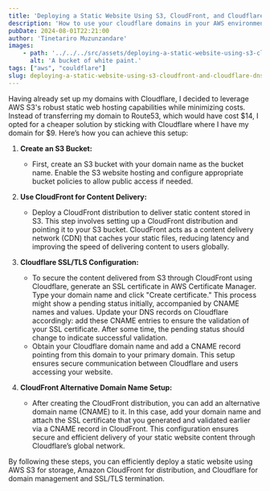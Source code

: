 ```yaml
---
title: 'Deploying a Static Website Using S3, CloudFront, and Cloudflare DNS'
description: 'How to use your cloudflare domains in your AWS environment'
pubDate: 2024-08-01T22:21:00
author: 'Tinetariro Muzunzandare'
images:
    - path: '../../../src/assets/deploying-a-static-website-using-s3-cloudfront-and-cloudflare-dns/bucket-paint.jpg'
      alt: 'A bucket of white paint.'
tags: ["aws", "couldflare"]
slug: deploying-a-static-website-using-s3-cloudfront-and-cloudflare-dns
---
```


Having already set up my domains with Cloudflare, I decided to leverage AWS S3's robust static web hosting capabilities while minimizing costs. Instead of transferring my domain to Route53, which would have cost $14, I opted for a cheaper solution by sticking with Cloudflare where I have my domain for $9. Here’s how you can achieve this setup:

1. **Create an S3 Bucket:**

   - First, create an S3 bucket with your domain name as the bucket name. Enable the S3 website hosting and configure appropriate bucket policies to allow public access if needed.

2. **Use CloudFront for Content Delivery:**

   - Deploy a CloudFront distribution to deliver static content stored in S3. This step involves setting up a CloudFront distribution and pointing it to your S3 bucket. CloudFront acts as a content delivery network (CDN) that caches your static files, reducing latency and improving the speed of delivering content to users globally.

3. **Cloudflare SSL/TLS Configuration:**

   - To secure the content delivered from S3 through CloudFront using Cloudflare, generate an SSL certificate in AWS Certificate Manager. Type your domain name and click "Create certificate." This process might show a pending status initially, accompanied by CNAME names and values. Update your DNS records on Cloudflare accordingly: add these CNAME entries to ensure the validation of your SSL certificate. After some time, the pending status should change to indicate successful validation.
   - Obtain your Cloudflare domain name and add a CNAME record pointing from this domain to your primary domain. This setup ensures secure communication between Cloudflare and users accessing your website.

4. **CloudFront Alternative Domain Name Setup:**
   - After creating the CloudFront distribution, you can add an alternative domain name (CNAME) to it. In this case, add your domain name and attach the SSL certificate that you generated and validated earlier via a CNAME record in CloudFront. This configuration ensures secure and efficient delivery of your static website content through Cloudflare’s global network.

By following these steps, you can efficiently deploy a static website using AWS S3 for storage, Amazon CloudFront for distribution, and Cloudflare for domain management and SSL/TLS termination.
